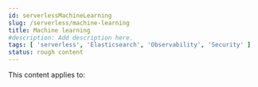 ```yaml
---
id: serverlessMachineLearning
slug: /serverless/machine-learning
title: Machine learning
#description: Add description here.
tags: [ 'serverless', 'Elasticsearch', 'Observability', 'Security' ]
status: rough content
---
```



<RoughContent />

This content applies to:  <DocBadge template="elasticsearch" /> <DocBadge template="observability" /> <DocBadge template="security" />
